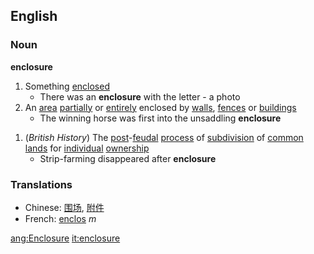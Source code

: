 ==English==
===Noun===
'''enclosure'''
#Something [[enclose]]d
#* There was an '''enclosure''' with the letter - a photo
#An [[area]] [[partially]] or [[entirely]] enclosed by [[wall]]s, [[fence]]s or [[building]]s
#* The winning horse was first into the unsaddling '''enclosure'''
{{wikipedia}}
#(''British History'') The [[post]]-[[feudal]] [[process]] of [[subdivision]] of [[common]] [[land]]s for [[individual]] [[ownership]]
#* Strip-farming disappeared after '''enclosure'''

===Translations===
*Chinese: [[围场]], [[附件]]
*French: [[enclos]] ''m''

[[ang:Enclosure]]
[[it:enclosure]]